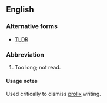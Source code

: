 ==English==

===Alternative forms===
* [[TLDR]]

===Abbreviation===
{{en-abbr}}

# {{lb|en|initialism}} Too long; not read.

====Usage notes====
Used critically to dismiss [[prolix]] writing.